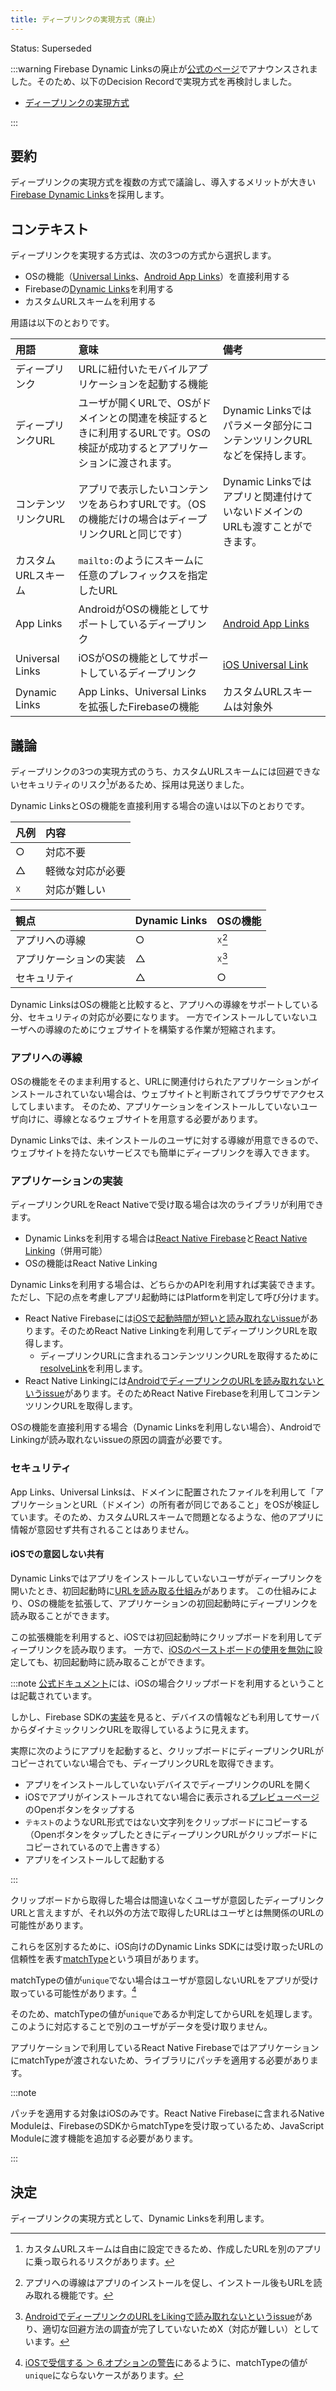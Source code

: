 ```yaml
---
title: ディープリンクの実現方式（廃止）
---
```


Status: Superseded

<!--
Proposed: 提案中
Accepted: 採用
Rejected: 却下
Superseded: 廃止
-->

:::warning
Firebase Dynamic Linksの廃止が[公式のページ](https://firebase.google.com/support/dynamic-links-faq?hl=ja)でアナウンスされました。そのため、以下のDecision Recordで実現方式を再検討しました。

- [ディープリンクの実現方式](./adr-018-deep-link.mdx)

:::

## 要約

ディープリンクの実現方式を複数の方式で議論し、導入するメリットが大きい[Firebase Dynamic Links](https://firebase.google.com/docs/dynamic-links)を採用します。

## コンテキスト

ディープリンクを実現する方式は、次の3つの方式から選択します。

- OSの機能（[Universal Links](https://developer.apple.com/ios/universal-links/)、[Android App Links](https://developer.android.com/training/app-links)）を直接利用する
- Firebaseの[Dynamic Links](https://firebase.google.com/docs/dynamic-links)を利用する
- カスタムURLスキームを利用する

用語は以下のとおりです。

|用語|意味|備考|
|:--|:--|:--|
|ディープリンク|URLに紐付いたモバイルアプリケーションを起動する機能||
|ディープリンクURL|ユーザが開くURLで、OSがドメインとの関連を検証するときに利用するURLです。OSの検証が成功するとアプリケーションに渡されます。|Dynamic Linksではパラメータ部分にコンテンツリンクURLなどを保持します。|
|コンテンツリンクURL|アプリで表示したいコンテンツをあらわすURLです。（OSの機能だけの場合はディープリンクURLと同じです）|Dynamic Linksではアプリと関連付けていないドメインのURLも渡すことができます。|
|カスタムURLスキーム|`mailto:`のようにスキームに任意のプレフィックスを指定したURL||
|App Links|AndroidがOSの機能としてサポートしているディープリンク|[Android App Links](https://developer.android.com/studio/write/app-link-indexing)|
|Universal Links|iOSがOSの機能としてサポートしているディープリンク|[iOS Universal Link](https://developer.apple.com/ios/universal-links/)|
|Dynamic Links|App Links、Universal Linksを拡張したFirebaseの機能|カスタムURLスキームは対象外|

## 議論

ディープリンクの3つの実現方式のうち、カスタムURLスキームには回避できないセキュリティのリスク[^1]があるため、採用は見送りました。

Dynamic LinksとOSの機能を直接利用する場合の違いは以下のとおりです。

|凡例|内容|
|:--|:------------|
|○|対応不要|
|△|軽微な対応が必要|
|☓|対応が難しい|

|観点|Dynamic Links|OSの機能|
|:--|:------------|:------|
|アプリへの導線|○|☓[^2]|
|アプリケーションの実装|△|☓[^3]|
|セキュリティ|△|○|

Dynamic LinksはOSの機能と比較すると、アプリへの導線をサポートしている分、セキュリティの対応が必要になります。
一方でインストールしていないユーザへの導線のためにウェブサイトを構築する作業が短縮されます。

[^1]:カスタムURLスキームは自由に設定できるため、作成したURLを別のアプリに乗っ取られるリスクがあります。
[^2]:アプリへの導線はアプリのインストールを促し、インストール後もURLを読み取れる機能です。
[^3]:[AndroidでディープリンクのURLをLikingで読み取れないというissue](https://github.com/facebook/react-native/issues/25675)があり、適切な回避方法の調査が完了していないためX（対応が難しい）としています。

### アプリへの導線

OSの機能をそのまま利用すると、URLに関連付けられたアプリケーションがインストールされていない場合は、ウェブサイトと判断されてブラウザでアクセスしてしまいます。
そのため、アプリケーションをインストールしていないユーザ向けに、導線となるウェブサイトを用意する必要があります。

Dynamic Linksでは、未インストールのユーザに対する導線が用意できるので、ウェブサイトを持たないサービスでも簡単にディープリンクを導入できます。

### アプリケーションの実装

ディープリンクURLをReact Nativeで受け取る場合は次のライブラリが利用できます。

- Dynamic Linksを利用する場合は[React Native Firebase](https://rnfirebase.io/dynamic-links/usage)と[React Native Linking](https://reactnative.dev/docs/linking#handling-deep-links)（併用可能）
- OSの機能はReact Native Linking

Dynamic Linksを利用する場合は、どちらかのAPIを利用すれば実装できます。ただし、下記の点を考慮しアプリ起動時にはPlatformを判定して呼び分けます。

- React Native Firebaseには[iOSで起動時間が短いと読み取れないissue](https://github.com/invertase/react-native-firebase/issues/2660)があります。そのためReact Native Linkingを利用してディープリンクURLを取得します。
  - ディープリンクURLに含まれるコンテンツリンクURLを取得するために[resolveLink](https://rnfirebase.io/reference/dynamic-links#resolveLink)を利用します。
- React Native Linkingには[AndroidでディープリンクのURLを読み取れないというissue](https://github.com/facebook/react-native/issues/25675)があります。そのためReact Native Firebaseを利用してコンテンツリンクURLを取得します。

OSの機能を直接利用する場合（Dynamic Linksを利用しない場合）、AndroidでLinkingが読み取れないissueの原因の調査が必要です。

### セキュリティ

App Links、Universal Linksは、ドメインに配置されたファイルを利用して「アプリケーションとURL（ドメイン）の所有者が同じであること」をOSが検証しています。そのため、カスタムURLスキームで問題となるような、他のアプリに情報が意図せず共有されることはありません。

#### iOSでの意図しない共有

Dynamic Linksではアプリをインストールしていないユーザがディープリンクを開いたとき、初回起動時に[URLを読み取る仕組み](https://firebase.google.com/docs/dynamic-links/operating-system-integrations)があります。
この仕組みにより、OSの機能を拡張して、アプリケーションの初回起動時にディープリンクを読み取ることができます。

この拡張機能を利用すると、iOSでは初回起動時にクリップボードを利用してディープリンクを読み取ります。
一方で、[iOSのペーストボードの使用を無効に](https://firebase.google.com/docs/dynamic-links/ios/receive?hl=ja#set-up-firebase-and-the-dynamic-links-sdk)設定しても、初回起動時に読み取ることができます。

:::note
[公式ドキュメント](https://firebase.google.com/docs/dynamic-links/operating-system-integrations)には、iOSの場合クリップボードを利用するということは記載されています。

しかし、Firebase SDKの[実装](https://github.com/firebase/firebase-ios-sdk/blob/8.7.0/FirebaseDynamicLinks/Sources/FIRDynamicLinkNetworking.m#L190)を見ると、デバイスの情報なども利用してサーバからダイナミックリンクURLを取得しているように見えます。

実際に次のようにアプリを起動すると、クリップボードにディープリンクURLがコピーされていない場合でも、ディープリンクURLを取得できます。

- アプリをインストールしていないデバイスでディープリンクのURLを開く
- iOSでアプリがインストールされてない場合に表示される[プレビューページ](https://firebase.google.com/docs/dynamic-links/link-previews#app_preview_pages)のOpenボタンをタップする
- `テキスト`のようなURL形式ではない文字列をクリップボードにコピーする（OpenボタンをタップしたときにディープリンクURLがクリップボードにコピーされているので上書きする）
- アプリをインストールして起動する

:::

クリップボードから取得した場合は間違いなくユーザが意図したディープリンクURLと言えますが、それ以外の方法で取得したURLはユーザとは無関係のURLの可能性があります。

これらを区別するために、iOS向けのDynamic Links SDKには受け取ったURLの信頼性を表す[matchType](https://firebase.google.com/docs/reference/swift/firebasedynamiclinks/api/reference/Enums/DLMatchType.html)という項目があります。

matchTypeの値が`unique`でない場合はユーザが意図しないURLをアプリが受け取っている可能性があります。[^4]

そのため、matchTypeの値が`unique`であるか判定してからURLを処理します。このように対応することで別のユーザがデータを受け取りません。

アプリケーションで利用しているReact Native FirebaseではアプリケーションにmatchTypeが渡されないため、ライブラリにパッチを適用する必要があります。

:::note
<!-- textlint-disable ja-technical-writing/sentence-length -->
パッチを適用する対象はiOSのみです。React Native Firebaseに含まれるNative Moduleは、FirebaseのSDKからmatchTypeを受け取っているため、JavaScript Moduleに渡す機能を追加する必要があります。
<!-- textlint-enable ja-technical-writing/sentence-length -->
:::

[^4]: [iOSで受信する ＞ 6.オプションの警告](https://firebase.google.com/docs/dynamic-links/ios/receive?hl=ja#set-up-firebase-and-the-dynamic-links-sdk)にあるように、matchTypeの値が`unique`にならないケースがあります。

## 決定

ディープリンクの実現方式として、Dynamic Linksを利用します。

